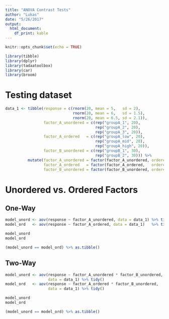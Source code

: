 ```yaml
---
title: "ANOVA Contrast Tests"
author: "Lukas"
date: "5/26/2017"
output: 
  html_document:
    df_print: kable
---
```


```r
knitr::opts_chunk$set(echo = TRUE)

library(tibble)
library(dplyr)
library(tadaatoolbox)
library(car)
library(broom)
```

# Testing dataset

```r
data_1 <- tibble(response = c(rnorm(20, mean = 5,   sd = 2), 
                              rnorm(20, mean = 6,   sd = 1.5), 
                              rnorm(20, mean = 6.5, sd = 2.1)),
                 factor_A_unordered = c(rep("groupA_1", 20),
                                        rep("groupA_2", 20),
                                        rep("groupA_3", 20)),
                 factor_A_ordered   = c(rep("groupA_low", 20),
                                        rep("groupA_mid", 20),
                                        rep("groupA_high", 20)),
                 factor_B_unordered = c(rep("groupB_1", 30),
                                        rep("groupB_2", 30))) %>%
          mutate(factor_A_unordered = factor(factor_A_unordered, ordered = F),
                 factor_A_ordered   = factor(factor_A_ordered,   ordered = T),
                 factor_B_unordered = factor(factor_B_unordered, ordered = F))
```


# Unordered vs. Ordered Factors

## One-Way

```r
model_unord <- aov(response ~ factor_A_unordered, data = data_1) %>% tidy()
model_ord   <- aov(response ~ factor_A_ordered, data = data_1)   %>% tidy()

model_unord
model_ord

(model_unord == model_ord) %>% as.tibble()
```

## Two-Way

```r
model_unord <- aov(response ~ factor_A_unordered * factor_B_unordered, 
                   data = data_1) %>% tidy()
model_ord   <- aov(response ~ factor_A_ordered * factor_B_unordered, 
                   data = data_1) %>% tidy()

model_unord
model_ord

(model_unord == model_ord) %>% as.tibble()
```
